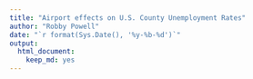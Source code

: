 ```yaml
---
title: "Airport effects on U.S. County Unemployment Rates"
author: "Robby Powell"
date: "`r format(Sys.Date(), '%y-%b-%d')`"
output: 
  html_document: 
    keep_md: yes
---
```

